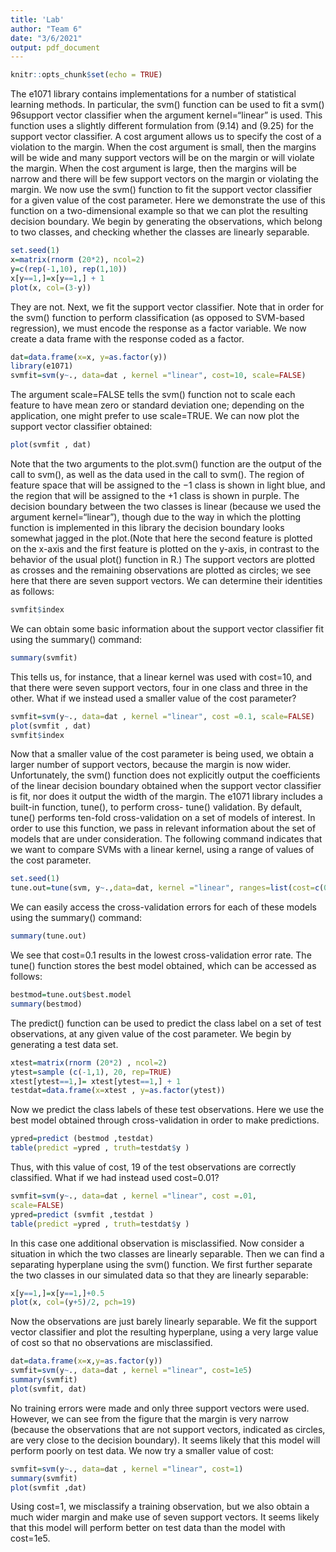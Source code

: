 ---
title: 'Lab'
author: "Team 6"
date: "3/6/2021"
output: pdf_document
---

```{r setup, include=FALSE}
knitr::opts_chunk$set(echo = TRUE)
```

The e1071 library contains implementations for a number of statistical
learning methods. In particular, the svm() function can be used to fit a svm() 96support vector classifier when the argument kernel="linear" is used. This
function uses a slightly different formulation from (9.14) and (9.25) for the
support vector classifier. A cost argument allows us to specify the cost of
a violation to the margin. When the cost argument is small, then the margins 
will be wide and many support vectors will be on the margin or will
violate the margin. When the cost argument is large, then the margins will
be narrow and there will be few support vectors on the margin or violating
the margin.
We now use the svm() function to fit the support vector classifier for a
given value of the cost parameter. Here we demonstrate the use of this
function on a two-dimensional example so that we can plot the resulting
decision boundary. We begin by generating the observations, which belong
to two classes, and checking whether the classes are linearly separable.



```{r}
set.seed(1)
x=matrix(rnorm (20*2), ncol=2)
y=c(rep(-1,10), rep(1,10))
x[y==1,]=x[y==1,] + 1
plot(x, col=(3-y))

```
They are not. Next, we fit the support vector classifier. Note that in order
for the svm() function to perform classification (as opposed to SVM-based
regression), we must encode the response as a factor variable. We now
create a data frame with the response coded as a factor.



```{r}
dat=data.frame(x=x, y=as.factor(y))
library(e1071)
svmfit=svm(y~., data=dat , kernel ="linear", cost=10, scale=FALSE)

```
The argument scale=FALSE tells the svm() function not to scale each feature
to have mean zero or standard deviation one; depending on the application,
one might prefer to use scale=TRUE.
We can now plot the support vector classifier obtained:

```{r}
plot(svmfit , dat)
```
Note that the two arguments to the plot.svm() function are the output
of the call to svm(), as well as the data used in the call to svm(). The
region of feature space that will be assigned to the −1 class is shown in
light blue, and the region that will be assigned to the +1 class is shown in
purple. The decision boundary between the two classes is linear (because we
used the argument kernel="linear"), though due to the way in which the
plotting function is implemented in this library the decision boundary looks
somewhat jagged in the plot.(Note that here the second feature is plotted on the
x-axis and the first feature is plotted on the y-axis, in contrast to the
behavior of the usual plot() function in R.) The support vectors are plotted as 
crosses and the remaining observations are plotted as circles; we see here that 
there are seven support vectors. We can determine their identities as follows:


```{r}
svmfit$index
```
We can obtain some basic information about the support vector classifier
fit using the summary() command:


```{r}
summary(svmfit)
```
This tells us, for instance, that a linear kernel was used with cost=10, and
that there were seven support vectors, four in one class and three in the
other.
What if we instead used a smaller value of the cost parameter?


```{r}
svmfit=svm(y~., data=dat , kernel ="linear", cost =0.1, scale=FALSE)
plot(svmfit , dat)
svmfit$index
```
Now that a smaller value of the cost parameter is being used, we obtain a
larger number of support vectors, because the margin is now wider. 
Unfortunately, the svm() function does not explicitly output the coefficients of
the linear decision boundary obtained when the support vector classifier is
fit, nor does it output the width of the margin.
The e1071 library includes a built-in function, tune(), to perform 
cross- tune() validation. By default, tune() performs ten-fold cross-validation 
on a set of models of interest. In order to use this function, we pass in 
relevant information about the set of models that are under consideration. The
following command indicates that we want to compare SVMs with a linear
kernel, using a range of values of the cost parameter.


```{r}
set.seed(1)
tune.out=tune(svm, y~.,data=dat, kernel ="linear", ranges=list(cost=c(0.001, 0.01, 0.1, 1,5,10,100)))
```

We can easily access the cross-validation errors for each of these models
using the summary() command:


```{r}
summary(tune.out)
```

We see that cost=0.1 results in the lowest cross-validation error rate. The
tune() function stores the best model obtained, which can be accessed as
follows:


```{r}
bestmod=tune.out$best.model
summary(bestmod)

```
The predict() function can be used to predict the class label on a set of
test observations, at any given value of the cost parameter. We begin by
generating a test data set.


```{r}
xtest=matrix(rnorm (20*2) , ncol=2)
ytest=sample (c(-1,1), 20, rep=TRUE)
xtest[ytest==1,]= xtest[ytest==1,] + 1
testdat=data.frame(x=xtest , y=as.factor(ytest))

```
Now we predict the class labels of these test observations. Here we use the
best model obtained through cross-validation in order to make predictions.


```{r}
ypred=predict (bestmod ,testdat)
table(predict =ypred , truth=testdat$y )
```
Thus, with this value of cost, 19 of the test observations are correctly
classified. What if we had instead used cost=0.01?


```{r}
svmfit=svm(y~., data=dat , kernel ="linear", cost =.01,
scale=FALSE)
ypred=predict (svmfit ,testdat )
table(predict =ypred , truth=testdat$y )

```

In this case one additional observation is misclassified.
Now consider a situation in which the two classes are linearly separable.
Then we can find a separating hyperplane using the svm() function. We
first further separate the two classes in our simulated data so that they are
linearly separable:


```{r}
x[y==1,]=x[y==1,]+0.5
plot(x, col=(y+5)/2, pch=19)

```
Now the observations are just barely linearly separable. We fit the support
vector classifier and plot the resulting hyperplane, using a very large value
of cost so that no observations are misclassified.


```{r}
dat=data.frame(x=x,y=as.factor(y))
svmfit=svm(y~., data=dat , kernel ="linear", cost=1e5)
summary(svmfit)
plot(svmfit, dat)
```
No training errors were made and only three support vectors were used.
However, we can see from the figure that the margin is very narrow (because
the observations that are not support vectors, indicated as circles, are very
close to the decision boundary). It seems likely that this model will perform
poorly on test data. We now try a smaller value of cost:


```{r}
svmfit=svm(y~., data=dat , kernel ="linear", cost=1)
summary(svmfit)
plot(svmfit ,dat)
```

Using cost=1, we misclassify a training observation, but we also obtain
a much wider margin and make use of seven support vectors. It seems
likely that this model will perform better on test data than the model with
cost=1e5.





